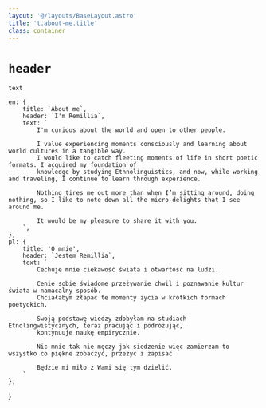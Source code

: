 ```yaml
---
layout: '@/layouts/BaseLayout.astro'
title: 't.about-me.title'
class: container
---
```


# `header`

`text`

    en: {
        title: `About me`,
        header: `I'm Remillia`,
        text: `
            I'm curious about the world and open to other people.

            I value experiencing moments consciously and learning about world cultures in a tangible way.
            I would like to catch fleeting moments of life in short poetic formats. I acquired my foundation of 
            knowledge by studying Ethnolinguistics, and now, while working and traveling, I continue to learn through experience.
            
            Nothing tires me out more than when I’m sitting around, doing nothing, so I like to note down all the micro-delights that I see around me.

            It would be my pleasure to share it with you.
        `,
    },
    pl: {
        title: 'O mnie',
        header: `Jestem Remillia`,
        text: `
            Cechuje mnie ciekawość świata i otwartość na ludzi.

            Cenie sobie świadome przeżywanie chwil i poznawanie kultur świata w namacalny sposób.
            Chciałabym złapać te momenty życia w krótkich formach poetyckich.

            Swoją podstawę wiedzy zdobyłam na studiach Etnolingwistycznych, teraz pracując i podróżując,
            kontynuuje naukę empirycznie.

            Nic mnie tak nie męczy jak siedzenie więc zamierzam to wszystko co piękne zobaczyć, przeżyć i zapisać.

            Będzie mi miło z Wami się tym dzielić. 
        `
    },
}